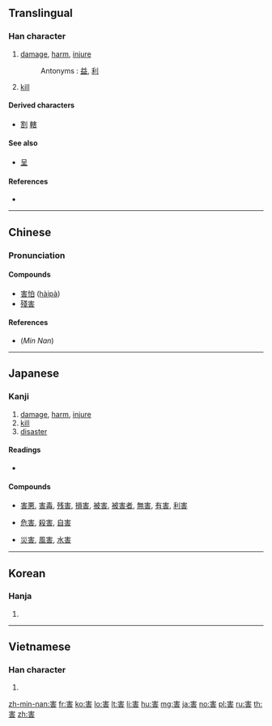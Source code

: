{{also|呈}}
==Translingual==

===Han character===
{{Han char|rn=40|rad=宀|as=07|sn=10|four=30601|canj=JQJR,JQMR|ids=⿳宀丰口}}

# [[damage]], [[harm]], [[injure]]
#: Antonyms : [[益]], [[利]]
# [[kill]]

====Derived characters====
* [[割]] [[轄]]

====See also====
* [[呈]]

====References====
* {{Han ref|kx=0286.120|dkj=07165|dj=0565.090|hdz=20929.050|uh=5BB3|ud=23475|bh=AE60|bd=44640}}

----

==Chinese==
{{zh-forms}}

===Pronunciation===
{{zh-pron
|m=hài
|c=hoi6,hot3
|h=
|mn=hāi
|w=
|mc=y
|oc=y
|ma=Zh-hài.ogg
|cat=v
}}

====Compounds====
* [[害怕]] ([[hàipà]])
* [[殘害]]

====References====
* (''Min Nan'') {{thcwd|5899}}

----

==Japanese==

===Kanji===
{{ja-kanji|grade=4|rs=宀07}}

# [[damage]], [[harm]], [[injure]]
# [[kill]]
# [[disaster]]

====Readings====
* {{ja-readings|goon=[[がい]] (gai)|kanon=[[かい]] (kai)|kun=[[そこなう]] ([[害なう]], sokonau), [[ころす]] (korosu), [[わざわい]] (wazawai)}}

====Compounds====
* {{sense|damage}} [[害悪]], [[害毒]], [[残害]], [[損害]], [[被害]], [[被害者]], [[無害]], [[有害]], [[利害]]
* {{sense|kill}} [[危害]], [[殺害]], [[自害]]
* {{sense|disaster}} [[災害]], [[風害]], [[水害]]

----

==Korean==

===Hanja===
{{ko-hanja|hangeul=[[해]], [[할]]|rv=hae, hal|mr=hae, hal}}

# {{defn|lang=ko|sort=宀07}}

----

==Vietnamese==

===Han character===
{{vi-hantu|hại|rs=宀07}}

# {{defn|lang=vi|sort=宀07}}

[[zh-min-nan:害]]
[[fr:害]]
[[ko:害]]
[[lo:害]]
[[lt:害]]
[[li:害]]
[[hu:害]]
[[mg:害]]
[[ja:害]]
[[no:害]]
[[pl:害]]
[[ru:害]]
[[th:害]]
[[zh:害]]